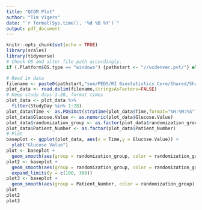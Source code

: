 ```yaml
---
title: "QCGM Plot"
author: "Tim Vigers"
date: "`r format(Sys.time(), '%d %B %Y')`"
output: pdf_document
---
```


```r
knitr::opts_chunk$set(echo = TRUE)
library(scales)
library(tidyverse)
# Check OS and alter file path accordingly.
if (.Platform$OS.type == "windows") {pathstart <- "//ucdenver.pvt/"} else if (.Platform$OS.type == "unix"){pathstart <- "/Volumes/"}
```

```r
# Read in data
filename <- paste0(pathstart,"som/PEDS/RI Biostatistics Core/Shared/Shared Projects/Laura/BDC/Projects/Janet Snell-Bergeon/670g CGM/QCGM Plot/Data_Raw/QCGM_All.txt")
plot_data <- read.delim(filename,stringsAsFactors=FALSE)
# Keep study days 1-28, format times
plot_data <- plot_data %>%
  filter(StudyDay %in% 1:28)
plot_data$Time <- as.POSIXct(strptime(plot_data$Time,format="%H:%M:%S"))
plot_data$Glucose.Value <- as.numeric(plot_data$Glucose.Value)
plot_data$randomization_group <- as.factor(plot_data$randomization_group)
plot_data$Patient_Number <- as.factor(plot_data$Patient_Number)
# Plot
baseplot <- ggplot(plot_data, aes(x = Time,y = Glucose.Value)) +
  ylab("Glucose Value")
plot <- baseplot + 
  geom_smooth(aes(group = randomization_group, color = randomization_group))
plot2 <- baseplot + 
  geom_smooth(aes(group = randomization_group, color = randomization_group)) +
  expand_limits(y = c(100, 300))
plot3 <- baseplot +
  geom_smooth(aes(group = Patient_Number, color = randomization_group),se = F,size = 0.2)
plot
plot2
plot3
```